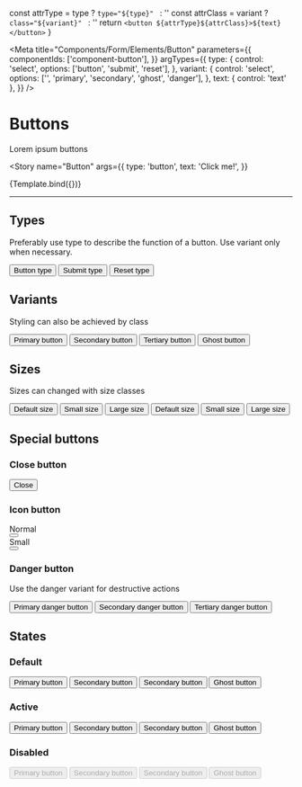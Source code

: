 
  const attrType = type ? `type="${type}" ` : ''
  const attrClass = variant ? `class="${variant}" ` : ''
  return `<button ${attrType}${attrClass}>${text}</button>`
}

<Meta
  title="Components/Form/Elements/Button"
  parameters={{
    componentIds: ['component-button'],
  }}
  argTypes={{
    type: {
      control: 'select',
      options: ['button', 'submit', 'reset'],
    },
    variant: {
      control: 'select',
      options: ['', 'primary', 'secondary', 'ghost', 'danger'],
    },
    text: { control: 'text' },
  }}
/>

# Buttons

Lorem ipsum buttons

<Story
  name="Button"
  args={{
    type: 'button',
    text: 'Click me!',
  }}
>
  {Template.bind({})}
</Story>

---

## Types

Preferably use type to describe the function of a button. Use variant only when necessary.

<Canvas>
  <button type="button">Button type</button>
  <button type="submit">Submit type</button>
  <button type="reset">Reset type</button>
</Canvas>

## Variants

Styling can also be achieved by class

<Canvas>
  <button class="primary">Primary button</button>
  <button class="secondary">Secondary button</button>
  <button class="tertiary">Tertiary button</button>
  <button class="ghost">Ghost button</button>
</Canvas>

## Sizes

Sizes can changed with size classes

<Canvas>
  <button class="primary">Default size</button>
  <button class="primary small">Small size</button>
  <button class="primary large">Large size</button>
  <button class="ghost">Default size</button>
  <button class="ghost small">Small size</button>
  <button class="ghost large">Large size</button>
</Canvas>

## Special buttons

### Close button

<Canvas>
  <button class="close">
    <span class="sr-only">Close</span>
    <i></i>
  </button>
</Canvas>

### Icon button

<Canvas>
  <div style={{ display: 'flex', gap: '2rem' }}>
    <div>
      Normal
      <br />
      <button class="icon">
        <svg xmlns="http://www.w3.org/2000/svg" viewBox="0 0 512 512">
          <path d="M256 8C119.043 8 8 119.083 8 256c0 136.997 111.043 248 248 248s248-111.003 248-248C504 119.083 392.957 8 256 8zm0 448c-110.532 0-200-89.431-200-200 0-110.495 89.472-200 200-200 110.491 0 200 89.471 200 200 0 110.53-89.431 200-200 200zm0-338c23.196 0 42 18.804 42 42s-18.804 42-42 42-42-18.804-42-42 18.804-42 42-42zm56 254c0 6.627-5.373 12-12 12h-88c-6.627 0-12-5.373-12-12v-24c0-6.627 5.373-12 12-12h12v-64h-12c-6.627 0-12-5.373-12-12v-24c0-6.627 5.373-12 12-12h64c6.627 0 12 5.373 12 12v100h12c6.627 0 12 5.373 12 12v24z" />
        </svg>
      </button>
    </div>
    <div>
      Small
      <br />
      <button class="icon small">
        <svg xmlns="http://www.w3.org/2000/svg" viewBox="0 0 512 512">
          <path d="M256 8C119.043 8 8 119.083 8 256c0 136.997 111.043 248 248 248s248-111.003 248-248C504 119.083 392.957 8 256 8zm0 448c-110.532 0-200-89.431-200-200 0-110.495 89.472-200 200-200 110.491 0 200 89.471 200 200 0 110.53-89.431 200-200 200zm0-338c23.196 0 42 18.804 42 42s-18.804 42-42 42-42-18.804-42-42 18.804-42 42-42zm56 254c0 6.627-5.373 12-12 12h-88c-6.627 0-12-5.373-12-12v-24c0-6.627 5.373-12 12-12h12v-64h-12c-6.627 0-12-5.373-12-12v-24c0-6.627 5.373-12 12-12h64c6.627 0 12 5.373 12 12v100h12c6.627 0 12 5.373 12 12v24z" />
        </svg>
      </button>
    </div>
  </div>
</Canvas>

### Danger button

Use the danger variant for destructive actions

<Canvas>
  <button type="submit" class="danger">
    Primary danger button
  </button>
  <button type="button" class="danger">
    Secondary danger button
  </button>
  <button class="tertiary danger">Tertiary danger button</button>
</Canvas>

## States

<Canvas>
  <div>
    <h3 class="mb-4">Default</h3>
    <div class="mb-4">
      <button class="primary" style={{ margin: '0 16px 16px 0' }}>
        Primary button
      </button>
      <button type="button" style={{ margin: '0 16px 16px 0' }}>
        Secondary button
      </button>
      <button class="secondary" style={{ margin: '0 16px 16px 0' }}>
        Secondary button
      </button>
      <button class="ghost" style={{ margin: '0 16px 16px 0' }}>
        Ghost button
      </button>
    </div>
    <h3 class="mb-4">Active</h3>
    <div class="mb-4">
      <button class="primary active" style={{ margin: '0 16px 16px 0' }}>
        Primary button
      </button>
      <button type="button" class="active" style={{ margin: '0 16px 16px 0' }}>
        Secondary button
      </button>
      <button class="secondary active" style={{ margin: '0 16px 16px 0' }}>
        Secondary button
      </button>
      <button class="ghost active" style={{ margin: '0 16px 16px 0' }}>
        Ghost button
      </button>
    </div>
    <h3 class="mb-4">Disabled</h3>
    <div class="mb-4">
      <button class="primary" disabled style={{ margin: '0 16px 16px 0' }}>
        Primary button
      </button>
      <button type="button" disabled style={{ margin: '0 16px 16px 0' }}>
        Secondary button
      </button>
      <button class="secondary" disabled style={{ margin: '0 16px 16px 0' }}>
        Secondary button
      </button>
      <button class="ghost" disabled style={{ margin: '0 16px 16px 0' }}>
        Ghost button
      </button>
    </div>
  </div>
</Canvas>
